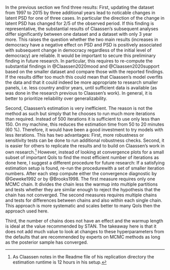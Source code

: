 In the previous section we find three results: First, updating the dataset from 1997 to 2015 by three additional years lead to noticable changes in latent PSD for one of three cases. In particular the direction of the change in latent PSD has changed for 2/5 of the observed period. If this finding is representative, the substantial results of Claassen's subsequent analyses differ significantly between one dataset and a dataset with only 3 year more. This raises the question whether the two main results (increases in democracy have a negative effect on PSD and PSD is positively associated with subsequent change in democracy regardless of the initial level of democracy) are reliable. It would be important to secure this preliminary finding in future research. In particular, this requires to re-compute the substantial findings in @Claassen2020mood and @Claassen2020support based on the smaller dataset and compare those with the reported findings. If the results differ too much this could mean that Claassen's model overfits the data and that it could indeed be more appropriate to research smaller panels, i.e. less country and/or years, until sufficient data is available (as was done in the research previous to Claassen's work). In general, it is better to prioritize reliability over generalizability.

Second, Claassen's estimation is very inefficient. The reason is not the method as such but simply that he chooses to run much more iterations than required. Instead of 500 iterations it is sufficient to use only less than 150. On my machine, this reduces the estimation time from 50 to 20 minutes (60 $\%$). Therefore, it would have been a good investment to try models with less iterations. This has two advantages: First, more robustness or sensitivity tests can be done to run additional robustness checks. Second, it is easier for others to replicate the results and to build on Claassen's work in own research.^[As Claassen notes in the Readme file of his replication directory the estimation runtime is 12 hours in his setup.] However, instead of looking at convergence plots for a small subset of important QoIs to find the most efficient number of iterations as done here, I suggest a different procedure for future research: If a satisfying estimation setup is found, re-run the procedurewith a set of smaller iteration numbers. After each step compute either the convergence diagnostic by @Geweke1992 or by @Brooks1998. The first measure requires only one MCMC chain. It divides the chain less the warmup into multiple partitions and tests whether they are similar enough to reject the hypothesis that the chain has not converged. The second measures requires multiple chains and tests for differences between chains and also within each single chain. This approach is more systematic and scales better to many QoIs then the approach used here.

Third, the number of chains does not have an effect and the warmup length is ideal at the value recommended by STAN. The takeaway here is that it does not add much value to look at changes to these hyperparameters from the defaults that are recommended by experts on MCMC methods as long as the posterior sample has converged. 
